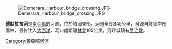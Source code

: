[[Image:Demerara_Harbour_bridge_crossing.JPG|right]]

'''德默拉拉河'''是[[圭亞那|圭亞那]]的河流，位於該國東部，河道全長345公里，發源自該國中部雨林，最終注入[[大西洋|大西洋]]，河口處距離[[林登_(圭亞那)|林登]]105公里，河畔城鎮有[[喬治敦_(圭亞那)|喬治敦]]。

{{coord|6.8121|N|58.1701|W|display=title|region:GY_type:river_source:GNS-enwiki}}

{{Guyana-geo-stub}}
[[Category:蓋亞那河流|Category:蓋亞那河流]]